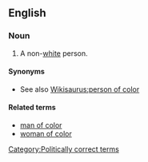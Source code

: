 ==English==

===Noun===
{{en-noun|sg=[[person]] [[of]] [[color]]|pl=people of color|pl2=persons of color}}

# {{US}} A non-[[white]] person.

====Synonyms====
* See also [[Wikisaurus:person of color]]

====Related terms====
* [[man of color]]
* [[woman of color]]

[[Category:Politically correct terms]]